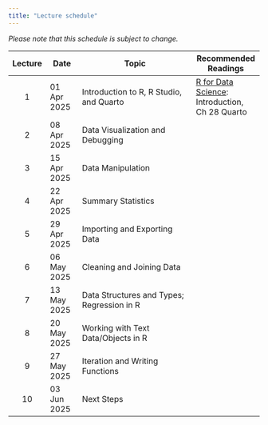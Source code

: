 ```yaml
---
title: "Lecture schedule"
---
```


*Please note that this schedule is subject to change.*

| Lecture | Date        | Topic                                            | Recommended Readings      |
|:-------:|-------------|--------------------------------------------------|---------------------------|
|    1    | 01 Apr 2025 | Introduction to R, R Studio, and Quarto          | [R for Data Science](https://r4ds.hadley.nz/): Introduction, Ch 28 Quarto |
|    2    | 08 Apr 2025 | Data Visualization and Debugging                 | |
|    3    | 15 Apr 2025 | Data Manipulation                                | |
|    4    | 22 Apr 2025 | Summary Statistics                               | |
|    5    | 29 Apr 2025 | Importing and Exporting Data                     | |
|    6    | 06 May 2025 | Cleaning and Joining Data                        | |
|    7    | 13 May 2025 | Data Structures and Types; Regression in R       | |
|    8    | 20 May 2025 | Working with Text Data/Objects in R              | |
|    9    | 27 May 2025 | Iteration and Writing Functions                  | |
|   10    | 03 Jun 2025 | Next Steps                                       | |
